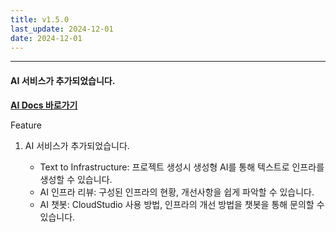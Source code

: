 ```yaml
---
title: v1.5.0
last_update: 2024-12-01
date: 2024-12-01
---
```



<hr />

#### AI 서비스가 추가되었습니다.

[**AI Docs 바로가기**](https://docs.cstudio.app/docs/ai/text-to-infra)

<div className={styles.releaseWrap} >
<div className={styles.tag} data-type="feature">
    Feature
</div>

1. AI 서비스가 추가되었습니다.

    - Text to Infrastructure: 프로젝트 생성시 생성형 AI를 통해 텍스트로 인프라를 생성할 수 있습니다.
    - AI 인프라 리뷰: 구성된 인프라의 현황, 개선사항을 쉽게 파악할 수 있습니다.
    - AI 챗봇: CloudStudio 사용 방법, 인프라의 개선 방법을 챗봇을 통해 문의할 수 있습니다.

</div>
